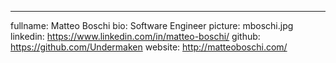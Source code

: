 ---
fullname: Matteo Boschi
bio: Software Engineer
picture: mboschi.jpg
linkedin: https://www.linkedin.com/in/matteo-boschi/
github: https://github.com/Undermaken
website: http://matteoboschi.com/